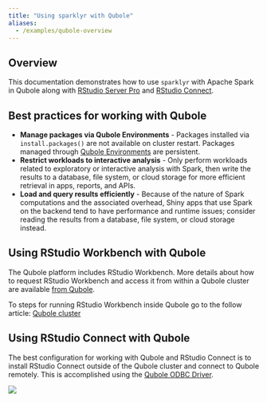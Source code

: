 ```yaml
---
title: "Using sparklyr with Qubole"
aliases:
  - /examples/qubole-overview
---
```


## Overview

This documentation demonstrates how to use `sparklyr` with Apache Spark in Qubole along with [RStudio Server Pro](https://rstudio.com/products/rstudio-server-pro/) and [RStudio Connect](https://rstudio.com/products/connect/).

## Best practices for working with Qubole

-   **Manage packages via Qubole Environments** - Packages installed via `install.packages()` are not available on cluster restart. Packages managed through [Qubole Environments](https://docs.qubole.com/en/latest/user-guide/package-management/new-pm-ui.html) are persistent.
-   **Restrict workloads to interactive analysis** - Only perform workloads related to exploratory or interactive analysis with Spark, then write the results to a database, file system, or cloud storage for more efficient retrieval in apps, reports, and APIs.
-   **Load and query results efficiently** - Because of the nature of Spark computations and the associated overhead, Shiny apps that use Spark on the backend tend to have performance and runtime issues; consider reading the results from a database, file system, or cloud storage instead.

## Using RStudio Workbench with Qubole

The Qubole platform includes RStudio Workbench. More details about how to request RStudio Workbench and access it from within a Qubole cluster are available [from Qubole](https://docs.qubole.com/en/latest/user-guide/engines/spark/rstudio_spark.html).

To steps for running RStudio Workbench inside Qubole go to the follow article: [Qubole cluster](/deployment/qubole-cluster.qmd)

## Using RStudio Connect with Qubole

The best configuration for working with Qubole and RStudio Connect is to install RStudio Connect outside of the Qubole cluster and connect to Qubole remotely. This is accomplished using the [Qubole ODBC Driver](https://docs.qubole.com/en/latest/connectivity-options/use-qubole-drivers/ODBC-driver-linux/index.html).

![](/images/deployment/qubole/rstudio-connect-qubole.png)
